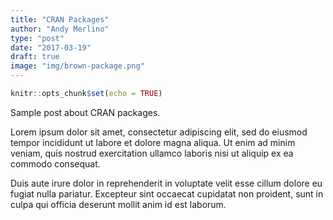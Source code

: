 ```yaml
---
title: "CRAN Packages"
author: "Andy Merlino"
type: "post"
date: "2017-03-19"
draft: true
image: "img/brown-package.png"
---
```


```r
knitr::opts_chunk$set(echo = TRUE)
```

Sample post about CRAN packages.  

Lorem ipsum dolor sit amet, consectetur adipiscing elit, sed do eiusmod tempor incididunt ut labore et dolore magna aliqua. Ut enim ad minim veniam, quis nostrud exercitation ullamco laboris nisi ut aliquip ex ea commodo consequat. 

Duis aute irure dolor in reprehenderit in voluptate velit esse cillum dolore eu fugiat nulla pariatur. Excepteur sint occaecat cupidatat non proident, sunt in culpa qui officia deserunt mollit anim id est laborum.
